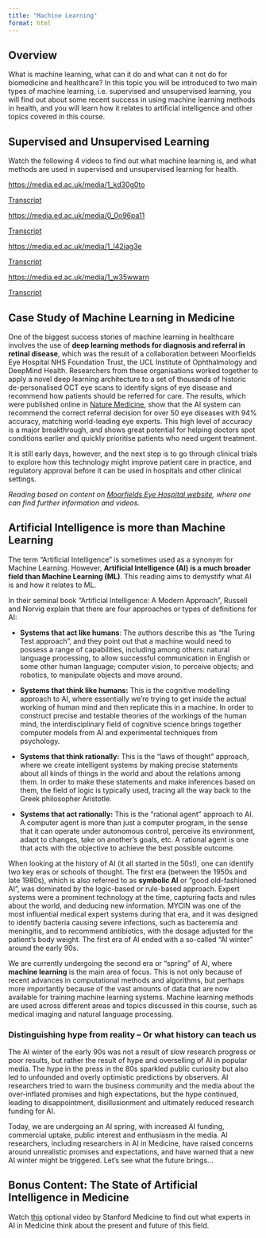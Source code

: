 ```yaml
---
title: "Machine Learning"
format: html
---
```


## **Overview**

What is machine learning, what can it do and what can it not do for biomedicine and healthcare? In this topic you will be introduced to two main types of machine learning, i.e. supervised and unsupervised learning, you will find out about some recent success in using machine learning methods in health, and you will learn how it relates to artificial intelligence and other topics covered in this course.

## **Supervised and Unsupervised Learning**

Watch the following 4 videos to find out what machine learning is, and what methods are used in supervised and unsupervised learning for health.

<https://media.ed.ac.uk/media/1_kd30g0to>

[Transcript](files/Introduction_to_Machine_Learning.docx)

<https://media.ed.ac.uk/media/0_0o96pa11>

[Transcript](files/Supervised_Learning.docx)

<https://media.ed.ac.uk/media/1_l42iag3e>

[Transcript](files/Unsupervised_Learning.docx)

<https://media.ed.ac.uk/media/1_w35wwarn>

[Transcript](files/Machine_Learning_in_Healthcare.docx)

## **Case Study of Machine Learning in Medicine**

One of the biggest success stories of machine learning in healthcare involves the use of **deep learning methods for diagnosis and referral in retinal disease**, which was the result of a collaboration between Moorfields Eye Hospital NHS Foundation Trust, the UCL Institute of Ophthalmology and DeepMind Health. Researchers from these organisations worked together to apply a novel deep learning architecture to a set of thousands of historic de-personalised OCT eye scans to identify signs of eye disease and recommend how patients should be referred for care. The results, which were published online in [Nature Medicine](https://doi.org/10.1038/s41591-018-0107-6), show that the AI system can recommend the correct referral decision for over 50 eye diseases with 94% accuracy, matching world-leading eye experts. This high level of accuracy is a major breakthrough, and shows great potential for helping doctors spot conditions earlier and quickly prioritise patients who need urgent treatment.

It is still early days, however, and the next step is to go through clinical trials to explore how this technology might improve patient care in practice, and regulatory approval before it can be used in hospitals and other clinical settings.

*Reading based on content on [Moorfields Eye Hospital website](https://www.moorfields.nhs.uk/content/breakthrough-ai-technology-improve-care-patients), where one can find further information and videos.*

## **Artificial Intelligence is more than Machine Learning**

The term "Artificial Intelligence" is sometimes used as a synonym for Machine Learning. However, **Artificial Intelligence (AI) is a much broader field than Machine Learning (ML)**. This reading aims to demystify what AI is and how it relates to ML.

In their seminal book "Artificial Intelligence: A Modern Approach", Russell and Norvig explain that there are four approaches or types of definitions for AI:

-   **Systems that act like humans**: The authors describe this as "the Turing Test approach", and they point out that a machine would need to possess a range of capabilities, including among others: natural language processing, to allow successful communication in English or some other human language; computer vision, to perceive objects; and robotics, to manipulate objects and move around.

-   **Systems that think like humans:** This is the cognitive modelling approach to AI, where essentially we're trying to get inside the actual working of human mind and then replicate this in a machine. In order to construct precise and testable theories of the workings of the human mind, the interdisciplinary field of cognitive science brings together computer models from AI and experimental techniques from psychology.

-   **Systems that think rationally:** This is the "laws of thought" approach, where we create intelligent systems by making precise statements about all kinds of things in the world and about the relations among them. In order to make these statements and make inferences based on them, the field of logic is typically used, tracing all the way back to the Greek philosopher Aristotle.

-   **Systems that act rationally:** This is the "rational agent" approach to AI. A computer agent is more than just a computer program, in the sense that it can operate under autonomous control, perceive its environment, adapt to changes, take on another's goals, etc. A rational agent is one that acts with the objective to achieve the best possible outcome.

When looking at the history of AI (it all started in the 50s!), one can identify two key eras or schools of thought. The first era (between the 1950s and late 1980s), which is also referred to as **symbolic AI** or "good old-fashioned AI", was dominated by the logic-based or rule-based approach. Expert systems were a prominent technology at the time, capturing facts and rules about the world, and deducing new information. MYCIN was one of the most influential medical expert systems during that era, and it was designed to identify bacteria causing severe infections, such as bacteremia and meningitis, and to recommend antibiotics, with the dosage adjusted for the patient's body weight. The first era of AI ended with a so-called "AI winter" around the early 90s.

We are currently undergoing the second era or "spring" of AI, where **machine learning** is the main area of focus. This is not only because of recent advances in computational methods and algorithms, but perhaps more importantly because of the vast amounts of data that are now available for training machine learning systems. Machine learning methods are used across different areas and topics discussed in this course, such as medical imaging and natural language processing.

### **Distinguishing hype from reality -- Or what history can teach us**

The AI winter of the early 90s was not a result of slow research progress or poor results, but rather the result of hype and overselling of AI in popular media. The hype in the press in the 80s sparkled public curiosity but also led to unfounded and overly optimistic predictions by observers. AI researchers tried to warn the business community and the media about the over-inflated promises and high expectations, but the hype continued, leading to disappointment, disillusionment and ultimately reduced research funding for AI.

Today, we are undergoing an AI spring, with increased AI funding, commercial uptake, public interest and enthusiasm in the media. AI researchers, including researchers in AI in Medicine, have raised concerns around unrealistic promises and expectations, and have warned that a new AI winter might be triggered. Let's see what the future brings...

## **Bonus Content: The State of Artificial Intelligence in Medicine**

Watch [this](https://youtu.be/PZQMyj-9z-w) optional video by Stanford Medicine to find out what experts in AI in Medicine think about the present and future of this field.
